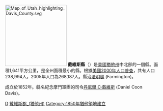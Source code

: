 {{noteTA
|1=zh-hans:县;zh-hk:縣;zh-tw:郡;
}}
{{Otheruses|戴維斯縣|subject=美國猶他州的一個縣|other=同名的縣}}
[[File:Map_of_Utah_highlighting_Davis_County.svg|200px]]
'''戴維斯縣'''（{{lang-en|Davis County}}）是[[美國|美國]][[猶他州|猶他州]]中北部的一個縣。面積1,641平方公里，是全州面積最小的縣。根據[[美國2000年人口普查|美國2000年人口普查]]，共有人口238,994人，2005年人口為268,187人。縣治[[法明頓_(猶他州)|法明頓]] (Farmington)。

成立於1852年。縣名紀念摩門軍團的司令[[丹尼爾·C·戴維斯|丹尼爾·C·戴維斯]] (Daniel Coon Davis)。

{{Utah}}
{{utah-stub}}

[[Category:猶他州行政區劃|D]]
[[Category:戴維斯郡_(猶他州)|]]
[[Category:1850年猶他領地建立|Category:1850年猶他領地建立]]